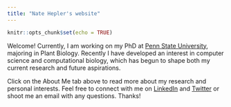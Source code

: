```yaml
---
title: "Nate Hepler's website"
---
```


```r
knitr::opts_chunk$set(echo = TRUE)
```

Welcome! Currently, I am working on my PhD at [Penn State University](https://www.huck.psu.edu/people/nathan-hepler), majoring in Plant Biology. Recently I have developed an interest in computer science and computational biology, which has begun to shape both my current research and future aspirations. 

Click on the About Me tab above to read more about my research and personal interests. Feel free to connect with me on [LinkedIn](https://www.linkedin.com/in/nathankhepler/) and [Twitter](https://twitter.com/nate_hepler) or shoot me an email with any questions. Thanks!


